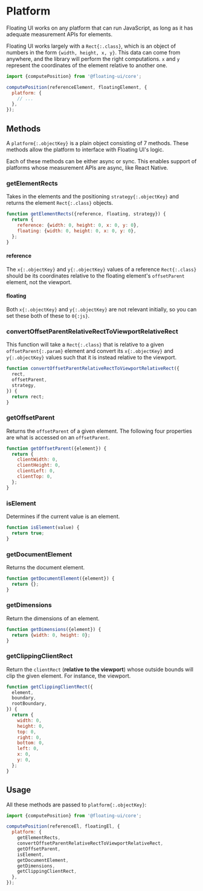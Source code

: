 
# Platform

Floating UI works on any platform that can run JavaScript, as
long as it has adequate measurement APIs for elements.

Floating UI works largely with a `Rect{:.class}`, which is an
object of numbers in the form `{width, height, x, y}`. This data
can come from anywhere, and the library will perform the right
computations. `x` and `y` represent the coordinates of the
element relative to another one.

```js
import {computePosition} from '@floating-ui/core';

computePosition(referenceElement, floatingElement, {
  platform: {
    // ...
  },
});
```

## Methods

A `platform{:.objectKey}` is a plain object consisting of 7
methods. These methods allow the platform to interface with
Floating UI's logic.

Each of these methods can be either async or sync. This enables
support of platforms whose measurement APIs are async, like React
Native.

### getElementRects

Takes in the elements and the positioning `strategy{:.objectKey}`
and returns the element `Rect{:.class}` objects.

```js
function getElementRects({reference, floating, strategy}) {
  return {
    reference: {width: 0, height: 0, x: 0, y: 0},
    floating: {width: 0, height: 0, x: 0, y: 0},
  };
}
```

#### reference

The `x{:.objectKey}` and `y{:.objectKey}` values of a reference
`Rect{:.class}` should be its coordinates relative to the
floating element's `offsetParent` element, not the viewport.

#### floating

Both `x{:.objectKey}` and `y{:.objectKey}` are not relevant
initially, so you can set these both of these to `0{:js}`.

### convertOffsetParentRelativeRectToViewportRelativeRect

This function will take a `Rect{:.class}` that is relative to a
given `offsetParent{:.param}` element and convert its
`x{:.objectKey}` and `y{:.objectKey}` values such that it is
instead relative to the viewport.

```js
function convertOffsetParentRelativeRectToViewportRelativeRect({
  rect,
  offsetParent,
  strategy,
}) {
  return rect;
}
```

### getOffsetParent

Returns the `offsetParent` of a given element. The following four
properties are what is accessed on an `offsetParent`.

```js
function getOffsetParent({element}) {
  return {
    clientWidth: 0,
    clientHeight: 0,
    clientLeft: 0,
    clientTop: 0,
  };
}
```

### isElement

Determines if the current value is an element.

```js
function isElement(value) {
  return true;
}
```

### getDocumentElement

Returns the document element.

```js
function getDocumentElement({element}) {
  return {};
}
```

### getDimensions

Return the dimensions of an element.

```js
function getDimensions({element}) {
  return {width: 0, height: 0};
}
```

### getClippingClientRect

Return the `clientRect` (**relative to the viewport**) whose
outside bounds will clip the given element. For instance, the
viewport.

```js
function getClippingClientRect({
  element,
  boundary,
  rootBoundary,
}) {
  return {
    width: 0,
    height: 0,
    top: 0,
    right: 0,
    bottom: 0,
    left: 0,
    x: 0,
    y: 0,
  };
}
```

## Usage

All these methods are passed to `platform{:.objectKey}`:

```js
import {computePosition} from '@floating-ui/core';

computePosition(referenceEl, floatingEl, {
  platform: {
    getElementRects,
    convertOffsetParentRelativeRectToViewportRelativeRect,
    getOffsetParent,
    isElement,
    getDocumentElement,
    getDimensions,
    getClippingClientRect,
  },
});
```
